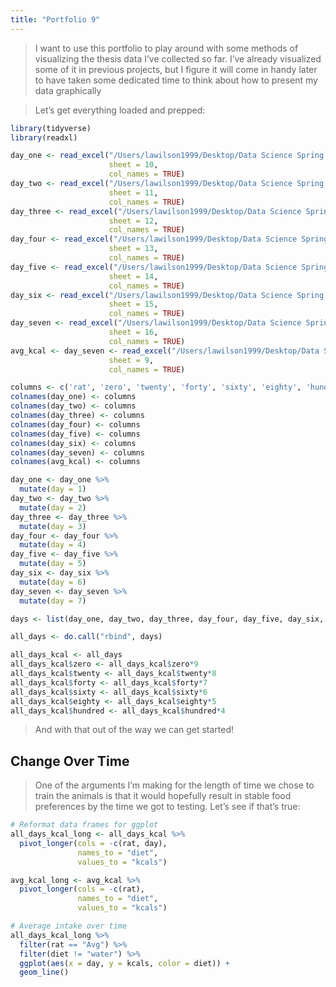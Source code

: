 ```yaml
---
title: "Portfolio 9"
---
```

> I want to use this portfolio to play around with some methods of visualizing the thesis data I've collected so far. I've already visualized some of it in previous projects, but I figure it will come in handy later to have taken some dedicated time to think about how to present my data graphically


> Let's get everything loaded and prepped:

```r
library(tidyverse)
library(readxl)
```

```r
day_one <- read_excel("/Users/lawilson1999/Desktop/Data Science Spring 2023/Portfolio/p03/IC Diet Choice.xlsx",
                      sheet = 10,
                      col_names = TRUE)
day_two <- read_excel("/Users/lawilson1999/Desktop/Data Science Spring 2023/Portfolio/p03/IC Diet Choice.xlsx",
                      sheet = 11,
                      col_names = TRUE)
day_three <- read_excel("/Users/lawilson1999/Desktop/Data Science Spring 2023/Portfolio/p03/IC Diet Choice.xlsx",
                      sheet = 12,
                      col_names = TRUE)
day_four <- read_excel("/Users/lawilson1999/Desktop/Data Science Spring 2023/Portfolio/p03/IC Diet Choice.xlsx",
                      sheet = 13,
                      col_names = TRUE)
day_five <- read_excel("/Users/lawilson1999/Desktop/Data Science Spring 2023/Portfolio/p03/IC Diet Choice.xlsx",
                      sheet = 14,
                      col_names = TRUE)
day_six <- read_excel("/Users/lawilson1999/Desktop/Data Science Spring 2023/Portfolio/p03/IC Diet Choice.xlsx",
                      sheet = 15,
                      col_names = TRUE)
day_seven <- read_excel("/Users/lawilson1999/Desktop/Data Science Spring 2023/Portfolio/p03/IC Diet Choice.xlsx",
                      sheet = 16,
                      col_names = TRUE)
avg_kcal <- day_seven <- read_excel("/Users/lawilson1999/Desktop/Data Science Spring 2023/Portfolio/p03/IC Diet Choice.xlsx",
                      sheet = 9,
                      col_names = TRUE)

columns <- c('rat', 'zero', 'twenty', 'forty', 'sixty', 'eighty', 'hundred', 'water')
colnames(day_one) <- columns
colnames(day_two) <- columns
colnames(day_three) <- columns
colnames(day_four) <- columns
colnames(day_five) <- columns
colnames(day_six) <- columns
colnames(day_seven) <- columns
colnames(avg_kcal) <- columns
```

```r
day_one <- day_one %>%
  mutate(day = 1)
day_two <- day_two %>%
  mutate(day = 2)
day_three <- day_three %>%
  mutate(day = 3)
day_four <- day_four %>%
  mutate(day = 4)
day_five <- day_five %>%
  mutate(day = 5)
day_six <- day_six %>%
  mutate(day = 6)
day_seven <- day_seven %>%
  mutate(day = 7)

days <- list(day_one, day_two, day_three, day_four, day_five, day_six, day_seven)

all_days <- do.call("rbind", days)

all_days_kcal <- all_days
all_days_kcal$zero <- all_days_kcal$zero*9
all_days_kcal$twenty <- all_days_kcal$twenty*8
all_days_kcal$forty <- all_days_kcal$forty*7
all_days_kcal$sixty <- all_days_kcal$sixty*6
all_days_kcal$eighty <- all_days_kcal$eighty*5
all_days_kcal$hundred <- all_days_kcal$hundred*4
```

> And with that out of the way we can get started!

## Change Over Time

> One of the arguments I'm making for the length of time we chose to train the animals is that it would hopefully result in stable food preferences by the time we got to testing.  Let's see if that's true:

```r
# Reformat data frames for ggplot
all_days_kcal_long <- all_days_kcal %>%
  pivot_longer(cols = -c(rat, day),
               names_to = "diet",
               values_to = "kcals")

avg_kcal_long <- avg_kcal %>%
  pivot_longer(cols = -c(rat),
               names_to = "diet",
               values_to = "kcals")

# Average intake over time
all_days_kcal_long %>%
  filter(rat == "Avg") %>%
  filter(diet != "water") %>%
  ggplot(aes(x = day, y = kcals, color = diet)) +
  geom_line()
    
```